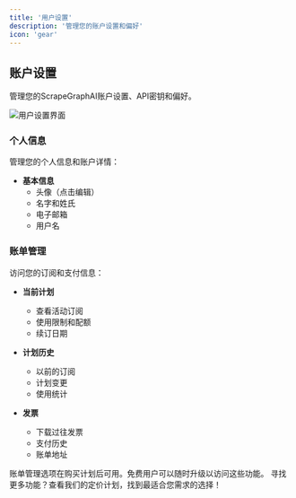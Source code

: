 ```yaml
---
title: '用户设置'
description: '管理您的账户设置和偏好'
icon: 'gear'
---
```


## 账户设置

管理您的ScrapeGraphAI账户设置、API密钥和偏好。

<Frame>
  <img src="/images/dashboard/settings-1.png" alt="用户设置界面" />
</Frame>

### 个人信息

管理您的个人信息和账户详情：

- **基本信息**
  - 头像（点击编辑）
  - 名字和姓氏
  - 电子邮箱
  - 用户名

### 账单管理

访问您的订阅和支付信息：

- **当前计划**
  - 查看活动订阅
  - 使用限制和配额
  - 续订日期

- **计划历史**
  - 以前的订阅
  - 计划变更
  - 使用统计

- **发票**
  - 下载过往发票
  - 支付历史
  - 账单地址

<Note>
账单管理选项在购买计划后可用。免费用户可以随时升级以访问这些功能。
</Note>

<Card title="升级您的计划" icon="rocket" href="https://scrapegraphai.com/#pricing">
  寻找更多功能？查看我们的定价计划，找到最适合您需求的选择！
</Card> 